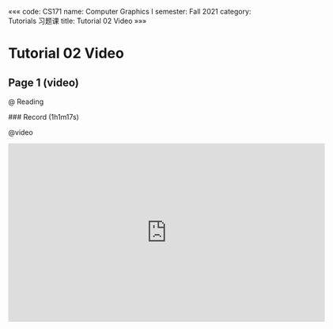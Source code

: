 «««
code: CS171
name: Computer Graphics I
semester: Fall 2021
category: Tutorials 习题课
title: Tutorial 02 Video
»»»

# Tutorial 02 Video

## Page 1 (video)

@ Reading

<div class="markdown-body">
### Record (1h1m17s)
</div>

@video

<iframe src="https://watchsb.com/e/amlgug30orpw.html" frameborder=0 marginwidth=0 marginheight=0 scrolling=no width=640 height=360 allowfullscreen></iframe>


